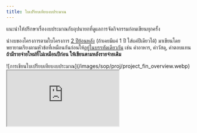 ```yaml
---
title: ใบเปรียบเทียบงบประมาณ
---
```


<CardGroup cols={2}>
  <Card
    title="เทมเพลตใบเปรียบเทียบงบประมาณ"
    icon="file-vector"
    href="https://drive.google.com/file/d/1whnE3shAgbVhRJ9qQW6YJQOnJKAj45bW/view?usp=drive_link"
  />
  <Card
    title="ตัวอย่างใบเปรียบเทียบงบประมาณ"
    icon="file-check"
    href="https://drive.google.com/file/d/1Hv0t5n_HZtazjnMh5VInd-Z0DJIk3VWR/view?usp=sharing"
  />
</CardGroup>

<Warning>แนะนำให้ปรึกษาเรื่องงบประมาณกับอุปนายกที่ดูแลการจัดกิจกรรมก่อนเขียนทุกครั้ง</Warning>

นำงบของโครงการตามใบโครงการ <u>2 ปีย้อนหลัง</u> (ถ้าเคยมีแค่ 1 ปี ใส่แค่ปีเดียวได้)
มาเขียนโดยพยายามเรียงตามหัวข้อที่เหมือนกันก่อนให้<u>อยู่ในบรรทัดเดียวกัน</u> เช่น ค่าอาหาร, ค่าวัสดุ, ค่าตอบแทน
**ถ้ามีรายจ่ายใหม่ที่ไม่เหมือนปีก่อน ให้เขียนตามหลังรายจ่ายเดิม**

<Frame caption="การเขียนใบเปรียบเทียบงบประมาณ">
  ![การเขียนใบเปรียบเทียบงบประมาณ](/images/sop/proj/project_fin_overview.webp)
</Frame>

<Frame caption="ตัวอย่างใบเปรียบเทียบงบประมาณ">
  <iframe
    className="aspect-video w-full rounded-xl"
    src="https://drive.google.com/file/d/1Hv0t5n_HZtazjnMh5VInd-Z0DJIk3VWR/preview"
    allow="autoplay"
  ></iframe>
</Frame>

